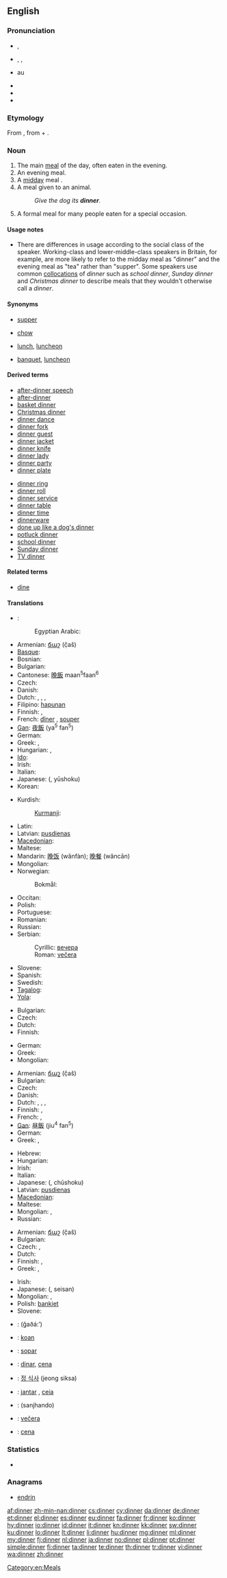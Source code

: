 {{wikipedia|Dinner}}
==English==
{{rft}}
===Pronunciation===
* {{a|UK}} {{IPA|/ˈdɪnə/}}, {{X-SAMPA|/"dIn@/}}
* {{a|US}} {{enPR|dĭnʹər}}, {{IPA|/ˈdɪnɚ/}}, {{X-SAMPA|/"dIn@`}}
* {{audio|en-us-dinner.ogg|Audio (US)}}au
* {{audio|En-uk-dinner.ogg|Audio (UK)}}
* {{rhymes|ɪnə(ɹ)}}
* {{hyphenation|din|ner}}

===Etymology===
From {{etyl|fro}} {{term|disner||lang=fro|lunch, but originally breakfast}}, from {{etyl|la}} {{term|dis-||lang=la}} + {{term|ieiuno|iēiūnō|lang=la|to break the fast}}.

===Noun===
{{en-noun|s|-}}

# The main [[meal]] of the day, often eaten in the evening.
# An evening meal.
# A [[midday]] meal {{qualifier|in a context in which the evening meal is called [[supper]] or [[tea]]}}.
# A meal given to an animal.
#: ''Give the dog its '''dinner'''.''
# A formal meal for many people eaten for a special occasion.

====Usage notes====
* There are differences in usage according to the social class of the speaker. Working-class and lower-middle-class speakers in Britain, for example, are more likely to refer to the midday meal as "dinner" and the evening meal as "tea" rather than "supper". Some speakers use common [[collocation]]s of ''dinner'' such as ''school dinner'', ''Sunday dinner'' and ''Christmas dinner'' to describe meals that they wouldn't otherwise call a ''dinner''.

====Synonyms====
* {{sense|main meal of the day, often eaten in the evening}} [[supper]]
* {{sense|meal given to an animal}} [[chow]]
* {{sense|midday meal}} [[lunch]], [[luncheon]]
* {{sense|formal meal for many people eaten at a special occasion}} [[banquet]], [[luncheon]]

====Derived terms====
{{rel-top|Terms derived from ''dinner''}}
* [[after-dinner speech]]
* [[after-dinner]]
* [[basket dinner]]
* [[Christmas dinner]]
* [[dinner dance]]
* [[dinner fork]]
* [[dinner guest]]
* [[dinner jacket]]
* [[dinner knife]]
* [[dinner lady]]
* [[dinner party]]
* [[dinner plate]]
{{rel-mid}}
* [[dinner ring]]
* [[dinner roll]]
* [[dinner service]]
* [[dinner table]]
* [[dinner time]]
* [[dinnerware]]
* [[done up like a dog's dinner]]
* [[potluck dinner]]
* [[school dinner]]
* [[Sunday dinner]]
* [[TV dinner]]
{{rel-bottom}}

====Related terms====
* [[dine]]

====Translations====
{{trans-top|main meal of the day}}
* {{ttbc|ar}}: {{rfc-tbot}}{{t-|ar|عشاء|tr=3ashaa'|alt=عَشاء}}
*: Egyptian Arabic: {{rfc-tbot}}{{tø|arz|عشاء|tr=3ashaa'|sc=Arab}}
* Armenian: [[ճաշ]] (č̣aš)
* [[Basque]]: {{t|eu|afari|xs=Basque}}
* Bosnian: {{t-|bs|večera|f}}
* Bulgarian: {{t+|bg|вечеря|f}}
* Cantonese: [[晚飯]] maan<sup>5</sup>faan<sup>6</sup>
* Czech: {{t+|cs|oběd|m}}
* Danish: {{t+|da|middag}}
* Dutch: {{t+|nl|avondeten|n}}, {{t-|nl|avondmaaltijd|m}}, {{t+|nl|avondmaal|n}}, {{t+|nl|eten|n}}
* Filipino: [[hapunan]]
* Finnish: {{t-|fi|päivällinen}}, {{t+|fi|illallinen}}
* French: [[dîner]] {{m}}, [[souper]] {{m}} {{qualifier|Belgium|Cajun|Swiss and Canadian French -in Belgium, Louisiana, Romandy and Quebec, "dîner" means "lunch"}}
* [[Gan]]: [[夜飯]] (ya<sup>5</sup> fan<sup>5</sup>)
* German: {{t+|de|Hauptmahlzeit|f}}
* Greek: {{t+|el|φαγητό|n|tr=fagitó}}, {{t|el|κύριο γεύμα|n|tr=kýrio gévma}}
* Hungarian: {{t+|hu|vacsora}} {{qualifier|eaten in the evening}}, {{t+|hu|ebéd}} {{qualifier|in Hungary the midday meal is the main meal}}
* [[Ido]]: {{t+|io|dineo|xs=Ido}}
* Irish: {{t-|ga|dinnéar|m|xs=Irish}}
* Italian: {{t+|it|cena|f}}
* Japanese: {{Jpan|[[夕食]]}} ({{Jpan|[[ゆうしょく]]}}, yūshoku)
* Korean: {{t|ko|저녁|tr=jeonyeog|sc=Kore}}
{{trans-mid}}
* Kurdish:
*: [[Kurmanji]]: {{t|ku|şîv|f}}
* Latin: {{t+|la|cena|f|alt=cēna}}
* Latvian: [[pusdienas]] {{f|p}}
* [[Macedonian]]: {{t-|mk|вечера|f|tr=véčera}}
* Maltese: {{t-|mt|ċena|f|xs=Maltese}}
* Mandarin: [[晚饭]] (wănfàn); [[晚餐]] (wăncān)
* Mongolian: {{t|mn|оройн хоол|tr=orojn hool|sc=Cyrl|xs=Mongolian}}
* Norwegian:
*: Bokmål: {{t|no|middag}}
* Occitan: {{t+|oc|sopar|m|xs=Occitan}}
* Polish: {{t+|pl|obiad|m}}
* Portuguese: {{t+|pt|jantar}}
* Romanian: {{t-|ro|cină}}
* Russian: {{t+|ru|ужин|m|tr=úžin}}
* Serbian:
*: Cyrillic: [[вечера#Serbian|вечера]] {{f}}
*: Roman: [[večera#Serbian|večera]] {{f}}
* Slovene: {{t+|sl|večerja|f}}
* Spanish: {{t+|es|cena|f}}
* Swedish: {{t|sv|middag|c}}
* [[Tagalog]]: {{t-|tl|hapunan|xs=Tagalog}}
* [[Yola]]: {{tø|yol|dineare}}
{{trans-bottom}}

{{trans-top|a meal given to an animal}}
* Bulgarian: {{t|bg|хранене|n}}
* Czech: {{t-|cs|žrádlo|n}}
* Dutch: {{t|nl|voer}}
* Finnish: {{t+|fi|ruoka}}
{{trans-mid}}
* German: {{t+|de|Futter|n}}
* Greek: {{t+|el|τροφή|f|tr=trofí}}
* Mongolian: {{t|mn|амьтны хоол|tr=am'tny hool|sc=Cyrl|xs=Mongolian}}
{{trans-bottom}}

{{trans-top|midday meal}}
* Armenian: [[ճաշ]] (č̣aš)
* Bulgarian: {{t+|bg|обед|m}}
* Czech: {{t+|cs|oběd|m}}
* Danish: {{t+|da|middag}}
* Dutch: {{t|nl|middageten|n}}, {{t|nl|middagmaaltijd|m}}, {{t|nl|middagmaal|n}}, {{t+|nl|lunch|m}}
* Finnish: {{t+|fi|lounas}}, {{t-|fi|päivällinen}}
* French: {{t+|fr|déjeuner|m}}, {{t+|fr|dîner}} {{qualifier|Belgium, Cajun, Swiss, Canadian, Louisiana and Romandy French}}
* [[Gan]]: [[昼飯]] (jiu<sup>4</sup> fan<sup>5</sup>)
* German: {{t+|de|Mittagessen|n}}
* Greek: {{t+|el|γεύμα|n|tr=gévma}}, {{t+|el|μεσημεριανό|n|tr=mesimerianó}}
{{trans-mid}}
* Hebrew: {{t|he|ארוחת-ערב|tr=arukhát érev}}
* Hungarian: {{t+|hu|ebéd}}
* Irish: {{t-|ga|dinnéar|m|xs=Irish}}
* Italian: {{t+|it|pranzo|m}}
* Japanese: {{Jpan|[[昼食]]}} ({{Jpan|[[ちゅうしょく]]}}, chūshoku)
* Latvian: [[pusdienas]] {{f|p}}
* [[Macedonian]]: {{t|mk|ручек|m|tr=rúček}}
* Maltese: {{t-|mt|pranzu|m|xs=Maltese}}
* Mongolian: {{t|mn|өдрийн хоол|tr=ôdrijn hool|sc=Cyrl|xs=Mongolian}}, {{t|mn|үдийн хоол|tr=ùdijn hool|sc=Cyrl|xs=Mongolian}}
* Russian: {{t+|ru|обед|m|tr=ob'éd}}
{{trans-bottom}}

{{trans-top|a formal meal}}
* Armenian: [[ճաշ]] (č̣aš)
* Bulgarian: {{t+|bg|банкет|m}}
* Czech: {{t+|cs|oběd|m}}, {{t+|cs|večeře|f}}
* Dutch: {{t|nl|dinee|n}}
* Finnish: {{t+|fi|illallinen}}, {{t-|fi|päivällinen}}
* Greek: {{qualifier|taking place in noon}} {{t+|el|γεύμα|n|tr=gévma}}, {{qualifier|taking place in late afternoon}} {{t|el|δείπνο|n|tr=deípno}}
{{trans-mid}}
* Irish: {{t-|ga|dinnéar|m|xs=Irish}}
* Japanese: {{Jpan|[[正餐]]}} ({{Jpan|[[せいさん]]}}, seisan)
* Mongolian: {{t|mn|цайллага|tr=cajllaga|sc=Cyrl|xs=Mongolian}}, {{t|mn|дайллага|tr=dajllaga|sc=Cyrl|xs=Mongolian}}
* Polish: [[bankiet]] {{m}}
* Slovene: {{t+|sl|večerja|f}}
{{trans-bottom}}

{{checktrans-top}}
* {{ttbc|ar}}: {{Arab|[[غذاء]]}} (ğaðá:’)
* {{ttbc|br}}: [[koan]] {{f}}
* {{ttbc|ca}}: [[sopar]] {{m}}
* {{ttbc|ia}}: [[dinar]], [[cena]]
* {{ttbc|ko}}: [[정 식사]] (jeong siksa)
* {{ttbc|pt}}: [[jantar]] {{m}}, [[ceia]] {{f}}
* {{ttbc|sd}}: {{sd-Arab|[[سانجھاندو]]}} (sanjhando) {{m}}
* {{ttbc|sk}}: [[večera#Slovak|večera]] {{f}}
* {{ttbc|es}}: [[cena#Spanish|cena]] {{f}}
{{trans-bottom}}

===Statistics===
* {{rank|sit|considerable|private|768|dinner|command|etc.|broke}}

===Anagrams===
* [[endrin#English|endrin]]

[[Category:en:Meals]]

[[af:dinner]]
[[zh-min-nan:dinner]]
[[cs:dinner]]
[[cy:dinner]]
[[da:dinner]]
[[de:dinner]]
[[et:dinner]]
[[el:dinner]]
[[es:dinner]]
[[eu:dinner]]
[[fa:dinner]]
[[fr:dinner]]
[[ko:dinner]]
[[hy:dinner]]
[[io:dinner]]
[[id:dinner]]
[[it:dinner]]
[[kn:dinner]]
[[kk:dinner]]
[[sw:dinner]]
[[ku:dinner]]
[[lo:dinner]]
[[lt:dinner]]
[[li:dinner]]
[[hu:dinner]]
[[mg:dinner]]
[[ml:dinner]]
[[my:dinner]]
[[fj:dinner]]
[[nl:dinner]]
[[ja:dinner]]
[[no:dinner]]
[[pl:dinner]]
[[pt:dinner]]
[[simple:dinner]]
[[fi:dinner]]
[[ta:dinner]]
[[te:dinner]]
[[th:dinner]]
[[tr:dinner]]
[[vi:dinner]]
[[wa:dinner]]
[[zh:dinner]]